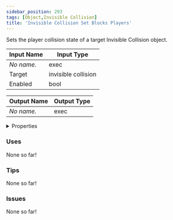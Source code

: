 ```yaml
---
sidebar_position: 293
tags: [Object,Invisible Collision]
title: 'Invisible Collision Set Blocks Players'
---
```


Sets the player collision state of a target Invisible Collision object.




<EsbSvg />

| Input Name | Input Type |
|-----------|-----------|
| *No name.* | exec |
| Target | invisible collision |
| Enabled | bool |

| Output Name | Output Type |
|-----------|-----------|
| *No name.* | exec |


<details>
  <summary>Properties</summary>
  <div>
    <div>
    <table>
      <thead>
        <tr>
          <th>Is beta required?</th>
          <th>❌</th>
        </tr>
        <tr>
          <th>Is this chip a trolling risk?</th>
          <th>❌</th>
        </tr>
        <tr>
          <th>Is this chip a role assignment risk?</th>
          <th>❌</th>
        </tr>
        <tr>
          <th>Chip UUID</th>
          <th>ed61effe-a684-4c1a-92c8-79fc6df010fb</th>
        </tr>
      </thead>
    </table>
    </div>
  </div>
</details>

### Uses

None so far!

### Tips

None so far!

### Issues

None so far!